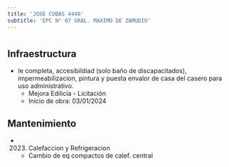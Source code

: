 ```yaml
---
title: 'JOSE CUBAS 4440'
subtitle: 'EPC N° 07 GRAL. MAXIMO DE ZAMUDIO'
---
```


#
## Infraestructura

* Ie completa, accesibildiad (solo baño de discapacitados), impermeabilizacion, pintura y puesta envalor de casa del casero para uso administrativo. 
    + Mejora Edilicia - Licitación 
    + Inicio de obra: 03/01/2024 






## Mantenimiento

*  (2023) Calefaccion y Refrigeracion 
    + Cambio de eq compactos de calef. central



